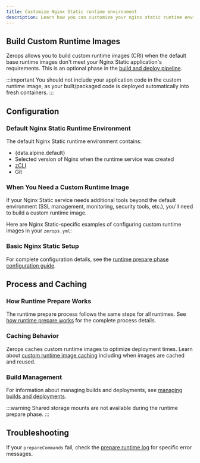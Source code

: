 ```yaml
---
title: Customize Nginx Static runtime environment
description: Learn how you can customize your nginx static runtime environment on Zerops.
---
```



## Build Custom Runtime Images

Zerops allows you to build custom runtime images (CRI) when the default base runtime images don't meet your Nginx Static application's requirements. This is an optional phase in the [build and deploy pipeline](/features/pipeline#runtime-prepare-phase-optional).

:::important
You should not include your application code in the custom runtime image, as your built/packaged code is deployed automatically into fresh containers.
:::

## Configuration

### Default Nginx Static Runtime Environment

The default Nginx Static runtime environment contains:

- <span>{data.alpine.default}</span>
- Selected version of Nginx when the runtime service was created
- [zCLI](/references/cli)
- Git

### When You Need a Custom Runtime Image

If your Nginx Static service needs additional tools beyond the default environment (SSL management, monitoring, security tools, etc.), you'll need to build a custom runtime image.

Here are Nginx Static-specific examples of configuring custom runtime images in your `zerops.yml`:

### Basic Nginx Static Setup

<SetVar name="serviceVersion" value={data.nginx.base.runtime[0][0]} />
<SetVar name="basicSetupCode" value={`run:
  base: {{serviceVersion}}
  prepareCommands:
    - sudo apk add some-package`} />
    <SetVar name="codeLanguage" value="yaml" />
<VarCodeBlock codeVar="basicSetupCode" languageVar="codeLanguage" />

For complete configuration details, see the [runtime prepare phase configuration guide](/features/pipeline#configuration).

## Process and Caching

### How Runtime Prepare Works
The runtime prepare process follows the same steps for all runtimes. See [how runtime prepare works](/features/pipeline#how-it-works) for the complete process details.

### Caching Behavior
Zerops caches custom runtime images to optimize deployment times. Learn about [custom runtime image caching](/features/pipeline#custom-runtime-image-caching) including when images are cached and reused.

### Build Management
For information about managing builds and deployments, see [managing builds and deployments](/features/pipeline#manage-build-and-deploys).

:::warning
Shared storage mounts are not available during the runtime prepare phase.
:::

## Troubleshooting

If your `prepareCommands` fail, check the [prepare runtime log](/nginx/how-to/logs#prepare-runtime-log) for specific error messages.